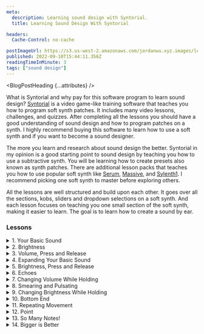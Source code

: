 ```yaml
---
meta:
  description: Learning sound design with Syntorial.
  title: Learning Sound Design With Syntorial

headers:
  Cache-Control: no-cache

postImageUrl: https://s3.us-west-2.amazonaws.com/jordanwu.xyz.images/learning-sound-design-with-syntorial.jpg
published: 2022-09-10T15:44:11.356Z
readingTimeInMinute: 3
tags: ["sound design"]
---
```



<BlogPostHeading {...attributes} />

What is Syntorial and why pay for this software program to learn sound design? [Syntorial](https://www.syntorial.com/) is a video game-like training software that teaches you how to program soft synth patches. It includes many video lessons, challenges, and quizzes. After completing all the lessons you should have a good understanding of sound design and how to program patches on a synth. I highly recommend buying this software to learn how to use a soft synth and if you want to become a sound designer.

The more you learn and research about sound design the better. Syntorial in my opinion is a good starting point to sound design by teaching you how to use a subtractive synth. You will be learning how to create presets also known as synth patches. There are additional lesson packs that teaches you how to use popular soft synth like [Serum](https://xferrecords.com/products/serum), [Massive](https://www.native-instruments.com/en/products/komplete/synths/massive), and [Sylenth1](https://www.lennardigital.com/sylenth1). I recommend picking one soft synth to master before exploring others.

All the lessons are well structured and build upon each other. It goes over all the sections, kobs, sliders and dropdown selections on a soft synth. And each lesson focuses on teaching you one small section of the soft synth, making it easier to learn. The goal is to learn how to create a sound by ear.

### Lessons

<details>
<summary>1. Your Basic Sound</summary>

In this lesson it will learn about an oscillator and how it's used to generate a basic waveform. A waveform represents a signal as a function of time and when you send the waveform to an output source. The waveform will create a sound that you hear through your headphones or audio speakers. Syntorial goes through two common waveforms the Saw and Square/Pulse but did not go over Sine. The focus is on using your ears to know which waveform to use to create a sound.

The Saw waveform is bright and edgy, it's an all purpose waveform that is used for many things. The Square/Pulse has a video game like quality, a more artificial sounding, and it's good for bass patches.

What the lesson did not talk about is harmonics that I feel is an important concept in sound design. A harmonic is a wave with a frequency that is a positive integer multiple of the fundamental frequency. The Saw waveform has both even and odd harmonics which makes it a good all purpose waveform while the Square/Pulse only has odd harmonics which makes it sound hollow.

</details>

<details>
<summary>2. Brightness</summary>

Low pass filter determines the brightness of your sound. There will be a cutoff knob that represents the cutoff frequency and as you turn the knob counter clockwise you are removing any frequency above your cutoff frequency. What you should be thinking as you use this knob is when it's all the way turned clockwise, your cutoff frequency is at its max value and you did not remove any frequencies from the waveform. As you move it counter clockwise, you are removing frequencies and that is changing both the waveform and sound. Remember when you change the waveform you change the sound. That's what it means by determining the brightness of the sound. For a brighter sound move the knob clockwise and for a rounder sound move the knob counter clockwise. As you turn the knob all the way counter clockwise, you get no signal which is no sound because you removed all the frequencies in the waveform.

There's a common side effect when using the low pass filter. As you remove frequencies and make the sound rounder. The volume has decreased. What you can do is increase the volume using the main volume knob.

</details>

<details>
<summary>3. Volume, Press and Release</summary>

The amp envelope modulates the synth volume over time. It goes over the attack stage. This stage happens when you press on the key and the slider determines how long it will take your sound to go full volume. This is good for fading a sound in and good for pads or ambient sounds. For a string attack add a small fade in. The release stage happens when you release the key and it determines how long it takes the sound to go silent. This is good for fading a sound out and great for pads or ambient sounds. You can use fade in and out on any leads or bass sounds.

</details>

<details>
<summary>4. Expanding Your Basic Sound</summary>

Many synths give you multiple oscillators for you to use to create your initial waveform. One of the most common ways to use two oscillators is called doubling and transposing. For doubling change the mix knob to 50/50, this allows you to use 50% of the first oscillator and 50% of the second oscillator. But it does not have to be 50/50, you can do 70/30 and lower the transposing waveform so that the high frequencies are lowered. For the transposing you can turn the semitone knob where a semitone is the next key. It's common to turn the semitone knob to a fifth of an octave (7 semitone above) or an octave (12 semitone). Keep in mind when you are transposing, you are adding higher frequencies to the waveform.

</details>

<details>
<summary>5. Brightness, Press and Release</summary>

The filter envelope modulates the filter cutoff frequency. The cutoff frequency knob determines the darkest point and the envelope amount knob determines the brightest point of your sound.

![Filter envelope](https://s3.us-west-2.amazonaws.com/jordanwu.xyz.images/learning-sound-design-with-syntorial/filter-envelope-cutoff-and-envelope-knobs.png "Filter envelope cutoff frequency and envelope amount")

The filter envelope attack stage happens when you press on the key. It determines how long it takes your sound starting from the cutoff frequency to its brightest point that is determined by the envelope amount knob.

The filter envelope release stage happens when you release the key. It determines how long it takes the sound to go back down to your cutoff frequency also known as your darkest point.

![Filter envelope with attack and release stage](https://s3.us-west-2.amazonaws.com/jordanwu.xyz.images/learning-sound-design-with-syntorial/filter-envelope-attack-and-release.png "Filter envelope with attack and release stage")

</details>

<details>
<summary>6. Echoes</summary>

A delay creates echoes that can be used for rhythmic patterns or create space that is similar to reverb. The mix knob controls the ratio of the Dry signal to the Wet signal. The delay time determines how far apart the echoes are from each other. The delay feedback determines how many echoes are created. The delay spread will spread out your echoes to the left and right side of the audio field to create width and size.

</details>

<details>
<summary>7. Changing Volume While Holding</summary>

The amp envelope sustain slider determines the max volume while holding the key while the decay slider determines how long it takes for the sound to reach the sustain volume level after the attack stage.

![Amplitude envelope with attack, decay, and sustain stage](https://s3.us-west-2.amazonaws.com/jordanwu.xyz.images/learning-sound-design-with-syntorial/filter-envelope-cutoff-and-envelope-knobs.png "Amplitude envelope with attack, decay, and sustain stage")

</details>

<details>
<summary>8. Smearing and Pulsating</summary>

You can create a smearing and pulsating sound by doubling change the mix knob to 50/50, this allows you to use 50% of the first oscillator and 50% of the second oscillator. After use the fine tune knob on both oscillators to create the sound. Each fine tune knob is in cents, where 100 cents are in a semitone. Be sure to turn the fine tune knobs in different direction.

When the oscillator start button enabled you get an sharp attack transient. When disabled you get a rounder attack transient. Keep in mind when enabled you get a consistent pulsation and when it's disabled you get varying pulsation.

</details>

<details>
<summary>9. Changing Brightness While Holding</summary>

The both the filter envelope decay and sustain slider control changing the brightness of your sound while the key is pressed. The decay slider deteremines how quickly the brightness changes to the sustain level. The sustain level is determined by the cutoff knob.

![Filter envelope with attack, decay, and sustain stage](https://s3.us-west-2.amazonaws.com/jordanwu.xyz.images/learning-sound-design-with-syntorial/filter-envelope-attack-decay-and-sustain.png "Filter envelope with attack, decay, and sustain stage")

</details>

<details>
<summary>10. Bottom End</summary>

A sub oscillator has a fixed pitch one octave below oscillator one. It's purpose is to add bottom end and weight to your sound. If you hear a attack transient, you can remove it using the Amp envelope attack stage.

</details>

<details>
<summary>11. Repeating Movement</summary>

The low frequency oscillator LFO is used for repeating movement. It does this by using a waveform to modulate one of many destinations. To add Vibrato or Tremolo to a patch an LFO would be used to modulate the pitch and amplitude respectively.

> #### Vibrato
>
> - Destination: Pitch
> - Waveform: Triangle
> - Amount: Low
> - Rate: Medium to Fast

> #### Tremolo
>
> - Destination: Volume
> - Waveform: Triangle
> - Amount: Medium to High
> - Rate: Medium to Fast

> #### Gate
>
> - Destination: Volume / Cutoff
> - Waveform: Saw / Pulse
> - Amount: Medium to High
> - Rate: Medium to Fast

</details>

<details>
<summary>12. Point</summary>

Filter resonance boosts your sound near its brightest point determined by the cutoff frequency. Resonance can tighten, focus and add points to your sound.

When you turn the resonance all the way, changing the cutoff frequency changes the pitch of the sound. This is called self-oscillation.

</details>

<details>
<summary>13. So Many Notes!</summary>

Voice modes determine how many notes can be played at once. Mono mode only allows playing one voice / note at a time. In poly mode you can play two or more voices / notes. Mono mode is used to force single note playing, good for bass and leads.

</details>

<details>
<summary>14. Bigger is Better</summary>

Union is a way to create a bigger sound by adding more voices. A voice is a oscillator that is detuned and can be adjusted. The spread knob spread the sound between the right and left audio field.

</details>
